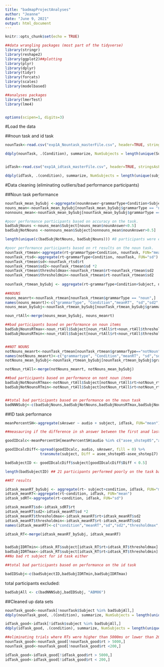 ```yaml
---
title: "badmapProjectAnalyses"
author: "Jeanne"
date: "June 9, 2021"
output: html_document
---
```


```r
knitr::opts_chunk$set(echo = TRUE)

##data wrangling packages (most part of the tidyverse)
library(stringr)
library(reshape2)
library(ggplot2)##plotting
library(plyr)
library(dplyr)
library(tidyr)
library(forcats)
library(scales)
library(modelbased)

##analyses packages
library(lmerTest)
library(lme4)


options(scipen=1, digits=3)

```


#Load the data

##noun task and id task
```r
nounTask<-read.csv("exp1A_Nountask_masterFile.csv", header=TRUE, stringsAsFactors = FALSE)

ddply(nounTask, .(Condition), summarize, NumSubjects = length(unique(Subject)))


idTask<-read.csv("exp1A_idtask_masterFile.csv", header=TRUE, stringsAsFactors = FALSE)

ddply(idTask, .(condition), summarize, NumSubjects = length(unique(subject)))

```


#Data cleaning (eliminating outliers/bad performance participants)

##Noun task performance
```r

nounTask_mean_bySubj <-aggregate(nounAnswer~grammarType+Condition+Subject, nounTask, FUN="mean")
nouns_mean<-nounTask_mean_bySubj[nounTask_mean_bySubj$grammarType == "noun",]
nonnouns_mean<-nounTask_mean_bySubj[nounTask_mean_bySubj$grammarType == "notNoun",]

#poor performance participants based on accuracy on the task. 
badSubjNouns <-nouns_mean$Subject[nouns_mean$nounAnswer<0.5]
badSubjNotNouns <-nonnouns_mean$Subject[nonnouns_mean$nounAnswer>0.5]

length(unique(c(badSubjNotNouns, badSubjNouns))) #8 participants were excluded based on this. 

#poor performance participants based on rt results on the noun task. 
nounTask_rtmean<-aggregate(rt~grammarType+Condition, nounTask, FUN="mean")
nounTask_rtsd<-aggregate(rt~grammarType+Condition, nounTask, FUN="sd")
nounTask_rtmean$sd<-nounTask_rtsd$rt
nounTask_rtmean$sd2<-nounTask_rtmean$sd *2
nounTask_rtmean$thresholdmax<-nounTask_rtmean$rt+nounTask_rtmean$sd2
nounTask_rtmean$thresholdmin<-nounTask_rtmean$rt-nounTask_rtmean$sd2
  
nounTask_rtmean_bySubj <- aggregate(rt~grammarType+Condition+Subject, nounTask, FUN="mean")
  
##NOUNS
nouns_meanrt<-nounTask_rtmean[nounTask_rtmean$grammarType == "noun",]
names(nouns_meanrt)<-c("grammarType", "Condition","meanRT", "sd","sd2", "thresholdmax", "thresholdmin")
nouns_mean_bySubj<-nounTask_rtmean_bySubj[nounTask_rtmean_bySubj$grammarType=="noun",]

noun_rtAll<-merge(nouns_mean_bySubj, nouns_meanrt)

##bad participants based on performance on noun items
badSubjNounsRTmax<-noun_rtAll$Subject[noun_rtAll$rt>noun_rtAll$thresholdmax] #none
badSubjNounsRTmin<-noun_rtAll$Subject[noun_rtAll$rt<noun_rtAll$thresholdmin] #none


##NOT NOUNS
notNouns_meanrt<-nounTask_rtmean[nounTask_rtmean$grammarType=="notNoun",]
names(notNouns_meanrt)<-c("grammartype", "Condition","meanRT", "sd","sd2", "thresholdmax", "thresholdmin")
notNouns_mean_bySubj<-nounTask_rtmean_bySubj[nounTask_rtmean_bySubj$grammarType=="notNoun",]

notNoun_rtAll<-merge(notNouns_meanrt, notNouns_mean_bySubj)

##bad participants based on performance on nont noun items
badSubjNotNounsRTmax<-notNoun_rtAll$Subject[notNoun_rtAll$rt>notNoun_rtAll$thresholdmax] #none
badSubjNotNounsRTmin<-notNoun_rtAll$Subject[notNoun_rtAll$rt<notNoun_rtAll$thresholdmin] #none


##total bad participants based on performance on the noun task 
badNNNSubj<-c(badSubjNouns,badSubjNotNouns,badSubjNounsRTmax,badSubjNounsRTmin,badSubjNotNounsRTmax,badSubjNotNounsRTmin)

```

##ID task performance
```r
meanPercentSH<-aggregate(sAnswer ~ audio + subject, idTask, FUN="mean")

##measauring if the difference in sh answer between the first anad last step of the continuum is more than 50% (otherwise inndicating a relatively flat funciton, i.e., not doing the task right)

goodIDcalc<-meanPercentSH[meanPercentSH$audio %in% c("asee_shstep05","asee_shstep17"),]

goodIDcalcDiff<-spread(goodIDcalc, audio, sAnswer, fill = 0) %>%
                transmute(subject, Diff = asee_shstep05-asee_shstep17)

badSubjectID <- goodIDcalcDiff$subject[goodIDcalcDiff$Diff < 0.5]

length(badSubjectID) ## 21 participants performed poorly on the task based on "accuracy"

##RT results

idtask_meanRT_bySubj <- aggregate(rt~ subject+condition, idTask, FUN="mean")
idtask_meanRT<-aggregate(rt~condition, idTask, FUN="mean")
idtask_sdRT<-aggregate(rt~condition, idTask, FUN="sd")

idtask_meanRT$sd<-idtask_sdRT$rt
idtask_meanRT$sd2<-idtask_meanRT$sd *2
idtask_meanRT$thresholdmax<-idtask_meanRT$rt+idtask_meanRT$sd2
idtask_meanRT$thresholdmin<-idtask_meanRT$rt-idtask_meanRT$sd2
names(idtask_meanRT)<-c("condition","meanRT","sd","sd2","thresholdmax","thresholdmin")

idtask_RT<-merge(idtask_meanRT_bySubj, idtask_meanRT)


badSubjIDRTmin<-idtask_RT$subject[idtask_RT$rt>idtask_RT$thresholdmax]
badSubjIDRTmax<-idtask_RT$subject[idtask_RT$rt<idtask_RT$thresholdmin]
##No bad rt subject for id task either

##total bad participants based on performance on the id task

badIDSubj<-c(badSubjectID,badSubjIDRTmin,badSubjIDRTmax)

```

total participants excluded: 

```r
badSubjAll <- c(badNNNSubj,badIDSubj, "ABM06")
```

##Cleaned up data sets  

```r
nounTask_good<-nounTask[!nounTask$Subject %in% badSubjAll,]
ddply(nounTask_good, .(Condition), summarize, NumSubjects = length(unique(Subject)))

idTask_good<-idTask[!idTask$subject %in% badSubjAll,]
ddply(idTask_good, .(condition), summarize, NumSubjects = length(unique(subject)))

##eliminating trials where RTs were higher than 5000ms or lower than 200ms
nounTask_good<-nounTask_good[!nounTask_good$rt > 5000,]
nounTask_good<-nounTask_good[!nounTask_good$rt <200,]

idTask_good<-idTask_good[!idTask_good$rt > 5000,]
idTask_good<-idTask_good[!idTask_good$rt < 200,]

```

